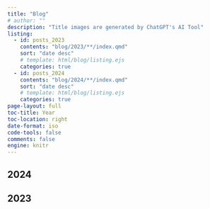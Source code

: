 ```yaml
---
title: "Blog"
# author: ""
description: "Title images are generated by ChatGPT's AI Tool"
listing:
  - id: posts_2023
    contents: "blog/2023/**/index.qmd"
    sort: "date desc"
    # template: html/blog/listing.ejs
    categories: true
  - id: posts_2024
    contents: "blog/2024/**/index.qmd"
    sort: "date desc"
    # template: html/blog/listing.ejs
    categories: true
page-layout: full
toc-title: Year
toc-location: right
date-format: iso
code-tools: false
comments: false
engine: knitr
---
```


<!-- ```{css, echo=FALSE}
#title-block-header .description {
    display: none;
}
``` -->
## 2024

:::{#posts_2024}
:::

## 2023

:::{#posts_2023}
:::


